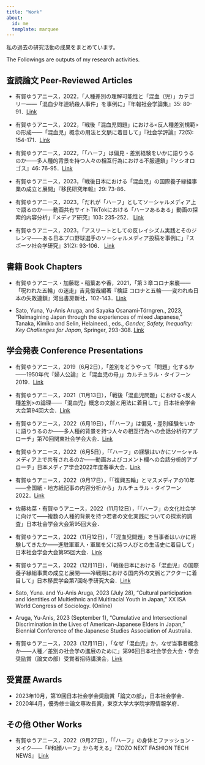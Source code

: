 ```yaml
---
title: "Work"
about:
  id: me
  template: marquee
---
```

私の過去の研究活動の成果をまとめています。

The Followings are outputs of my research activities.

## 査読論文 Peer-Reviewed Articles
- 有賀ゆうアニース，2022，「人種差別の理解可能性と「混血（児）」カテゴリー――「混血少年連続殺人事件」を事例に」『年報社会学論集』35: 80-91．[Link](https://doi.org/10.5690/kantoh.2022.80)

- 有賀ゆうアニース，2022，「戦後「混血児問題」における<反人種差別規範>の形成――「混血児」概念の用法と文脈に着目して」『社会学評論』72(5): 154-171．[Link](https://doi.org/10.4057/jsr.73.154)

- 有賀ゆうアニース，2022，「「ハーフ」は偏見・差別経験をいかに語りうるのか――多人種的背景を持つ人々の相互行為における不服連鎖」『ソシオロゴス』46: 76-95．[Link](https://www.l.u-tokyo.ac.jp/~slogos/archive/46/46_ariga.pdf)

- 有賀ゆうアニース，2023，「戦後日本における「混血児」の国際養子縁組事業の成立と展開」『移民研究年報』29: 73-86．

- 有賀ゆうアニース，2023，「だれが「ハーフ」としてソーシャルメディア上で語るのか――動画共有サイトTikTokにおける「ハーフあるある」動画の探索的内容分析」『メディア研究』103: 235-252． [Link](https://www.jstage.jst.go.jp/article/jamsmedia/103/0/103_235/_article/-char/ja)

- 有賀ゆうアニース，2023，「アスリートとしての反レイシズム実践とそのジレンマ――ある日本プロ野球選手のソーシャルメディア投稿を事例に」『スポーツ社会学研究』31(2): 93-106． [Link](https://www.jstage.jst.go.jp/article/jjsss/31/2/31_31-2-03/_article/-char/ja/)

## 書籍 Book Chapters
- 有賀ゆうアニース・加藤聡・稲葉あや香，2021，「第３章コロナ来襲――「呪われた五輪」の迷走」吉見俊哉編著『検証 コロナと五輪――変われぬ日本の失敗連鎖』河出書房新社，102-143．[Link](https://www.kawade.co.jp/np/isbn/9784309631431/)

- Sato, Yuna, Yu-Anis Aruga, and Sayaka Osanami-Törngren., 2023,  “Reimagining Japan through the experiences of mixed Japanese,” Tanaka, Kimiko and Selin, Helaineed., eds., *Gender, Safety, Inequality: Key Challenges for Japan*, Springer, 293-308. [Link](https://link.springer.com/chapter/10.1007/978-3-031-36331-3_20)

## 学会発表 Conference Presentations
- 有賀ゆうアニース，2019（6月2日），「差別をどうやって「問題」化するか――1950年代『婦人公論』と「混血児の母」」カルチュラル・タイフーン2019．[Link](https://researchmap.jp/ya-ruga/presentations/24505175)

- 有賀ゆうアニース，2021（11月13日），「戦後「混血児問題」における<反人種差別>の論理――「混血児」概念の文脈と用法に着目して」日本社会学会大会第94回大会．[Link](https://researchmap.jp/ya-ruga/presentations/35854174)

- 有賀ゆうアニース，2022（6月19日），「「ハーフ」は偏見・差別経験をいかに語りうるのか――多人種的背景を持つ人々の相互行為への会話分析的アプローチ」第70回関東社会学会大会．[Link](https://researchmap.jp/ya-ruga/presentations/37167773)

- 有賀ゆうアニース，2022（6月5日），「「ハーフ」の経験はいかにソーシャルメディア上で共有されるのか――動画およびコメント欄への会話分析的アプローチ」日本メディア学会2022年度春季大会．[Link](https://researchmap.jp/ya-ruga/presentations/37167804)

- 有賀ゆうアニース，2022（9月17日），「「復興五輪」とマスメディアの10年――全国紙・地方紙記事の内容分析から」カルチュラル・タイフーン2022．[Link](https://researchmap.jp/ya-ruga/presentations/39829320)

- 佐藤祐菜・有賀ゆうアニース，2022（11月12日），「「ハーフ」の文化社会学に向けて——複数の人種的背景を持つ若者の文化実践についての探索的調査」日本社会学会大会第95回大会．

- 有賀ゆうアニース，2022（11月12日），「「混血児問題」を当事者はいかに経験してきたか——進駐軍軍人・軍属を父に持つ人びとの生活史に着目して」日本社会学会大会第95回大会．[Link]()

- 有賀ゆうアニース，2022（12月11日），「戦後日本における「混血児」の国際養子縁組事業の成立と展開――冷戦期における国内外の文脈とアクターに着目して」日本移民学会第7回冬季研究大会．[Link](https://researchmap.jp/ya-ruga/presentations/40653414)

- Sato, Yuna. and Yu-Anis Aruga, 2023 (July 28), “Cultural participation and Identities of Multiethnic and Multiracial Youth in Japan,” XX ISA World Congress of Sociology. (Online)

- Aruga, Yu-Anis, 2023 (September 1), “Cumulative and Intersectional Discrimination in the Lives of American-Japanese Elders in Japan,” Biennial Conference of the Japanese Studies Association of Australia.

- 有賀ゆうアニース，2023（12月11日），「なぜ「混血児」か，なぜ当事者概念か――人種／差別の社会学の進展のために」第96回日本社会学会大会・学会奨励賞（論文の部）受賞者招待講演会，[Link](https://researchmap.jp/ya-ruga/presentations/40653414)


## 受賞歴 Awards
- 2023年10月，第19回日本社会学会奨励賞「論文の部」，日本社会学会．
- 2020年4月，優秀修士論文専攻長賞，東京大学大学院学際情報学府．

## その他 Other Works
- 有賀ゆうアニース，2022（9月27日），「「ハーフ」の身体とファッション・メイク――「#和顔ハーフ」から考える」『ZOZO NEXT FASHION TECH NEWS』 [Link](https://fashiontechnews.zozo.com/series/series_fashion_technology/ariga_yu_anis)